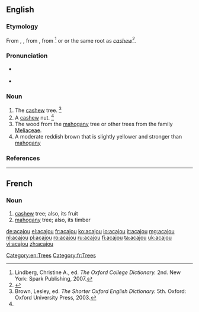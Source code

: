 ==English==

===Etymology===
From {{etyl|fr}}, {{term|acajou||cashew|lang=fr}}, from {{etyl|pt}} {{term|acaju|lang=pt}}, from {{etyl|tpw|en}} {{term|acaju|lang=tpw}}<ref name=OCD>Lindberg, Christine A., ed. ''The Oxford College Dictionary.'' 2nd. New York: Spark Publishing, 2007.</ref> or {{term|agapu|agapú|mahogany|lang=tpw}} or the same root as ''[[cashew]]''<ref>{{R:Dictionary.com}}</ref>.

===Pronunciation===
* {{a|RP}} {{IPA|/ˈæ.kə.ʒuː/}}
* {{a|US}} {{IPA|/ˈæ.kəˌʒu/|/ˈæ.kəˌd͡ʒu/|/a.kaˈʒu/}}

===Noun===
{{en-noun}}

# The [[cashew]] tree. {{defdate|From the late 16th century.}}<ref name=SOED>Brown, Lesley, ed. ''The Shorter Oxford English Dictionary.'' 5th. Oxford: Oxford University Press, 2003.</ref>
# A [[cashew]] nut. {{defdate|From the late 16th century.}}<ref name=SOED/>
# The wood from the [[mahogany]] tree or other trees from the family [[Meliaceae]].
# A moderate reddish brown that is slightly yellower and stronger than [[mahogany]] {{color panel|4C2F27}}

===References===
<references/>

[[Category:en:Trees]]
----

==French==

===Noun===
{{fr-noun|m}}

# [[cashew]] tree; also, its fruit
# [[mahogany]] tree; also, its timber

[[Category:fr:Trees]]

[[de:acajou]]
[[el:acajou]]
[[fr:acajou]]
[[ko:acajou]]
[[io:acajou]]
[[it:acajou]]
[[mg:acajou]]
[[nl:acajou]]
[[pl:acajou]]
[[ro:acajou]]
[[ru:acajou]]
[[fi:acajou]]
[[ta:acajou]]
[[uk:acajou]]
[[vi:acajou]]
[[zh:acajou]]
